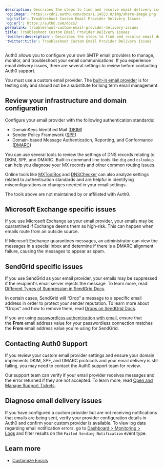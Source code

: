 ```yaml
---
description: Describes the steps to find and resolve email delivery issues.
'og:image': https://cdn2.auth0.com/docs/1.14553.0/img/share-image.png
'og:title': Troubleshoot Custom Email Provider Delivery Issues
'og:url': https://auth0.com/docs/
permalink: troubleshoot-custom-email-provider-delivery-issues
title: Troubleshoot Custom Email Provider Delivery Issues
'twitter:description': Describes the steps to find and resolve email delivery issues.
'twitter:title': Troubleshoot Custom Email Provider Delivery Issues
---
```

Auth0 allows you to configure your own SMTP email providers to manage, monitor, and troubleshoot your email communications. If you experience email delivery issues, there are several settings to review before contacting Auth0 support.

You must use a custom email provider. The [built-in email provider](https://manage.auth0.com/#/templates/provider) is for testing only and should not be a substitute for long term email management.

## Review your infrastructure and domain configuration

Configure your email provider with the following authentication standards:

* DomainKeys Identified Mail ([DKIM](http://dkim.org/))
* Sender Policy Framework ([SPF](https://datatracker.ietf.org/doc/rfc7208/))
* Domain-based Message Authentication, Reporting, and Conformance ([DMARC](https://dmarc.org/))

You can use several tools to review the settings of DNS records relating to DKIM, SPF, and DMARC. Built-in command line tools like `dig` and `nslookup` can help you diagnose your MX records and other common routing issues.

Online tools like [MXToolBox](https://mxtoolbox.com/) and [DNSChecker](https://dnschecker.org/all-tools.php) can also analyze settings related to authentication standards and are helpful in identifying misconfigurations or changes needed in your email settings.

<Warning>

The tools above are not maintained by or affiliated with Auth0.

</Warning>

## Microsoft Exchange specific issues

If you use Microsoft Exchange as your email provider, your emails may be quarantined if Exchange deems them as high-risk. This can happen when emails route from an outside source.

If Microsoft Exchange quarantines messages, an administrator can view the messages in a special inbox and determine if there is a DMARC alignment failure, causing the messages to appear as spam.

## SendGrid specific issues

If you use SendGrid as your email provider, your emails may be suppressed if the recipient's email server rejects the message. To learn more, read [Different Types of Suppression in SendGrid Docs](https://docs.sendgrid.com/ui/sending-email/index-suppressions#different-types-of-suppressions).

In certain cases, SendGrid will “Drop” a message to a specific email address in order to protect your sender reputation. To learn more about "Drops" and how to remove them, read [Drops on SendGrid Docs](https://docs.sendgrid.com/glossary/drops).

If you are using [passwordless authentication with email](/docs/authenticate/passwordless#email), ensure that the **From** email address value for your <Tooltip tip="Passwordless: Form of authentication that does not rely on a password as the first factor." cta="View Glossary" href="/docs/glossary?term=passwordless">passwordless</Tooltip> connection matches the **From** email address value you're using for SendGrid.

## Contacting Auth0 Support

If you review your custom email provider settings and ensure your domain implements DKIM, SPF, and DMARC protocols and your email delivery is still failing, you may need to contact the Auth0 support team for review.

Our support team can verify if your email provider receives messages and the error returned if they are not accepted. To learn more, read [Open and Manage Support Tickets](/docs/troubleshoot/customer-support/open-and-manage-support-tickets).

## Diagnose email delivery issues

If you have configured a custom provider but are not receiving notifications that emails are being sent, verify your provider configuration details in Auth0 and confirm your custom provider is available. To view log data regarding email notification errors, go to [Dashboard > Monitoring > Logs](https://manage.auth0.com/#/logs) and filter results on the `Failed Sending Notification` event type.

## Learn more

* [Customize Emails](/docs/customize/email)